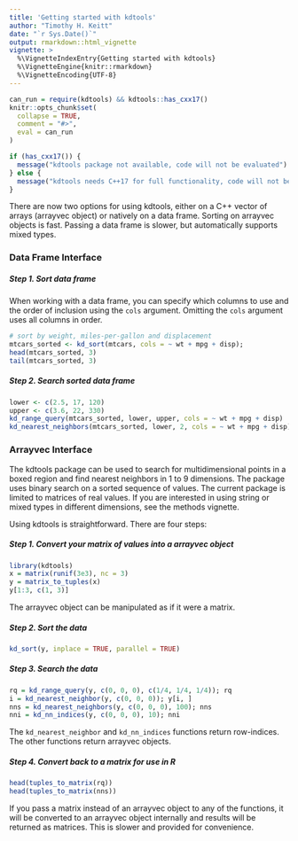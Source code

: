 ```yaml
---
title: 'Getting started with kdtools'
author: "Timothy H. Keitt"
date: "`r Sys.Date()`"
output: rmarkdown::html_vignette
vignette: >
  %\VignetteIndexEntry{Getting started with kdtools}
  %\VignetteEngine{knitr::rmarkdown}
  %\VignetteEncoding{UTF-8}
---
```


```r
can_run = require(kdtools) && kdtools::has_cxx17()
knitr::opts_chunk$set(
  collapse = TRUE,
  comment = "#>",
  eval = can_run
)
```

```r
if (has_cxx17()) {
  message("kdtools package not available, code will not be evaluated")
} else {
  message("kdtools needs C++17 for full functionality, code will not be evaluated")
}
```

There are now two options for using kdtools, either on a C++ vector of arrays (arrayvec object) or natively on a data frame. Sorting on arrayvec objects is fast. Passing a data frame is slower, but automatically supports mixed types.

### Data Frame Interface

##### Step 1. Sort data frame

When working with a data frame, you can specify which columns to use and the order of inclusion using the ```cols``` argument. Omitting the ```cols``` argument uses all columns in order.

```r
# sort by weight, miles-per-gallon and displacement
mtcars_sorted <- kd_sort(mtcars, cols = ~ wt + mpg + disp);
head(mtcars_sorted, 3)
tail(mtcars_sorted, 3)
```

##### Step 2. Search sorted data frame

```r
lower <- c(2.5, 17, 120)
upper <- c(3.6, 22, 330)
kd_range_query(mtcars_sorted, lower, upper, cols = ~ wt + mpg + disp)
kd_nearest_neighbors(mtcars_sorted, lower, 2, cols = ~ wt + mpg + disp)
```

### Arrayvec Interface

The kdtools package can be used to search for multidimensional points in a boxed region and find nearest neighbors in 1 to 9 dimensions. The package uses binary search on a sorted sequence of values. The current package is limited to matrices of real values. If you are interested in using string or mixed types in different dimensions, see the methods vignette.

Using kdtools is straightforward. There are four steps:

##### Step 1. Convert your matrix of values into a arrayvec object

```r
library(kdtools)
x = matrix(runif(3e3), nc = 3)
y = matrix_to_tuples(x)
y[1:3, c(1, 3)]
```

The arrayvec object can be manipulated as if it were a matrix.

##### Step 2. Sort the data

```r
kd_sort(y, inplace = TRUE, parallel = TRUE)
```

##### Step 3. Search the data

```r
rq = kd_range_query(y, c(0, 0, 0), c(1/4, 1/4, 1/4)); rq
i = kd_nearest_neighbor(y, c(0, 0, 0)); y[i, ]
nns = kd_nearest_neighbors(y, c(0, 0, 0), 100); nns
nni = kd_nn_indices(y, c(0, 0, 0), 10); nni
```

The ```kd_nearest_neighbor``` and ```kd_nn_indices``` functions return row-indices. The other functions return arrayvec objects.

##### Step 4. Convert back to a matrix for use in R

```r
head(tuples_to_matrix(rq))
head(tuples_to_matrix(nns))
```

If you pass a matrix instead of an arrayvec object to any of the functions, it will be converted to an arrayvec object internally and results will be returned as matrices. This is slower and provided for convenience.

